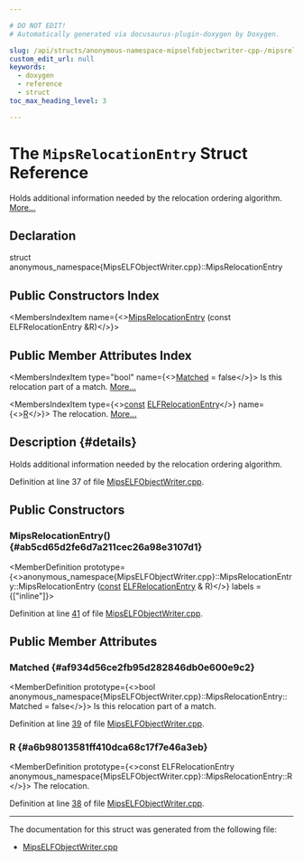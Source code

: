 ```yaml
---

# DO NOT EDIT!
# Automatically generated via docusaurus-plugin-doxygen by Doxygen.

slug: /api/structs/anonymous-namespace-mipselfobjectwriter-cpp-/mipsrelocationentry
custom_edit_url: null
keywords:
  - doxygen
  - reference
  - struct
toc_max_heading_level: 3

---
```





# The `MipsRelocationEntry` Struct Reference

<DoxygenPage pluginConfig={pluginConfig}>

Holds additional information needed by the relocation ordering algorithm. <a href="#details">More...</a>

## Declaration

<CodeBlock>struct anonymous_namespace{MipsELFObjectWriter.cpp}::MipsRelocationEntry</CodeBlock>

## Public Constructors Index

<MembersIndex>

<MembersIndexItem
  name={<><a href="#ab5cd65d2fe6d7a211cec26a98e3107d1">MipsRelocationEntry</a> (const ELFRelocationEntry &amp;R)</>}>
</MembersIndexItem>

</MembersIndex>

## Public Member Attributes Index

<MembersIndex>

<MembersIndexItem
  type="bool"
  name={<><a href="#af934d56ce2fb95d282846db0e600e9c2">Matched</a> = false</>}>
Is this relocation part of a match. <a href="#af934d56ce2fb95d282846db0e600e9c2">More...</a>
</MembersIndexItem>

<MembersIndexItem
  type={<><a href="/docs/api/files/lib/lib/target/lib/target/aarch64/aarch64promoteconstant-cpp/#a90f8350fecae261c25be85d38b451bff">const</a> <a href="/docs/api/structs/llvm/elfrelocationentry">ELFRelocationEntry</a></>}
  name={<><a href="#a6b98013581ff410dca68c17f7e46a3eb">R</a></>}>
The relocation. <a href="#a6b98013581ff410dca68c17f7e46a3eb">More...</a>
</MembersIndexItem>

</MembersIndex>

## Description {#details}

Holds additional information needed by the relocation ordering algorithm.

Definition at line 37 of file <a href="/docs/api/files/lib/lib/target/lib/target/mips/lib/target/mips/mctargetdesc/mipselfobjectwriter-cpp">MipsELFObjectWriter.cpp</a>.

<SectionDefinition>

## Public Constructors

### MipsRelocationEntry() {#ab5cd65d2fe6d7a211cec26a98e3107d1}

<MemberDefinition
  prototype={<>anonymous&#95;namespace&#123;MipsELFObjectWriter.cpp&#125;::MipsRelocationEntry::MipsRelocationEntry (<a href="/docs/api/files/lib/lib/target/lib/target/aarch64/aarch64promoteconstant-cpp/#a90f8350fecae261c25be85d38b451bff">const</a> <a href="/docs/api/structs/llvm/elfrelocationentry">ELFRelocationEntry</a> &amp; R)</>}
  labels = {["inline"]}>

Definition at line <a href="/docs/api/files/lib/lib/target/lib/target/mips/lib/target/mips/mctargetdesc/mipselfobjectwriter-cpp/#l00041">41</a> of file <a href="/docs/api/files/lib/lib/target/lib/target/mips/lib/target/mips/mctargetdesc/mipselfobjectwriter-cpp">MipsELFObjectWriter.cpp</a>.
</MemberDefinition>

</SectionDefinition>

<SectionDefinition>

## Public Member Attributes

### Matched {#af934d56ce2fb95d282846db0e600e9c2}

<MemberDefinition
  prototype={<>bool anonymous&#95;namespace&#123;MipsELFObjectWriter.cpp&#125;::MipsRelocationEntry::Matched = false</>}>
Is this relocation part of a match.

Definition at line <a href="/docs/api/files/lib/lib/target/lib/target/mips/lib/target/mips/mctargetdesc/mipselfobjectwriter-cpp/#l00039">39</a> of file <a href="/docs/api/files/lib/lib/target/lib/target/mips/lib/target/mips/mctargetdesc/mipselfobjectwriter-cpp">MipsELFObjectWriter.cpp</a>.
</MemberDefinition>

### R {#a6b98013581ff410dca68c17f7e46a3eb}

<MemberDefinition
  prototype={<>const ELFRelocationEntry anonymous&#95;namespace&#123;MipsELFObjectWriter.cpp&#125;::MipsRelocationEntry::R</>}>
The relocation.

Definition at line <a href="/docs/api/files/lib/lib/target/lib/target/mips/lib/target/mips/mctargetdesc/mipselfobjectwriter-cpp/#l00038">38</a> of file <a href="/docs/api/files/lib/lib/target/lib/target/mips/lib/target/mips/mctargetdesc/mipselfobjectwriter-cpp">MipsELFObjectWriter.cpp</a>.
</MemberDefinition>

</SectionDefinition>

<hr/>

The documentation for this struct was generated from the following file:

<ul>
<li><a href="/docs/api/files/lib/lib/target/lib/target/mips/lib/target/mips/mctargetdesc/mipselfobjectwriter-cpp">MipsELFObjectWriter.cpp</a></li>
</ul>

</DoxygenPage>
